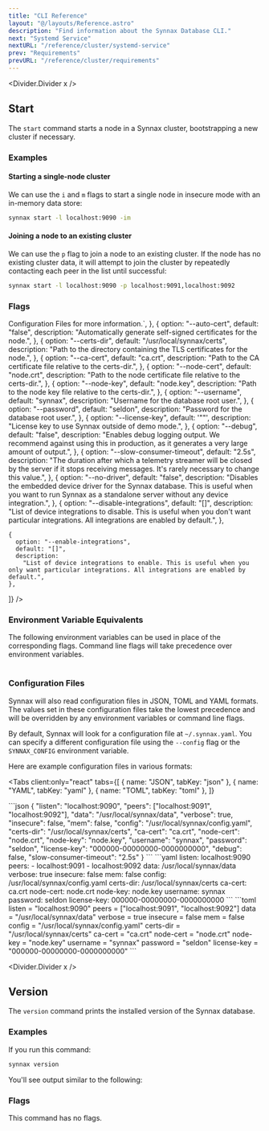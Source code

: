```yaml
---
title: "CLI Reference"
layout: "@/layouts/Reference.astro"
description: "Find information about the Synnax Database CLI."
next: "Systemd Service"
nextURL: "/reference/cluster/systemd-service"
prev: "Requirements"
prevURL: "/reference/cluster/requirements"
---
```



<Divider.Divider x />

## Start

The `start` command starts a node in a Synnax cluster, bootstrapping a new cluster if
necessary.

### Examples

#### Starting a single-node cluster

We can use the `i` and `m` flags to start a single node in insecure mode with an
in-memory data store:

```cmd
synnax start -l localhost:9090 -im
```

#### Joining a node to an existing cluster

We can use the `p` flag to join a node to an existing cluster. If the node has no
existing cluster data, it will attempt to join the cluster by repeatedly contacting each
peer in the list until successful:

```cmd
synnax start -l localhost:9090 -p localhost:9091,localhost:9092
```

### Flags

<Table
  columns={[
    {
      key: "option",
      name: "Flag",
      type: "code",
      width: 150,
    },
    { key: "default", name: "Default", type: "code" },
    { key: "description", name: "Description", type: "html" },
  ]}
  data={[
    {
      option: "--listen/-l",
      default: "localhost:9090",
      description: `A reachable address and port to listen on for incoming client connections and RPCs from other nodes. This
                is also the address and port that will be advertised to peers in the cluster.`,
    },
    {
      option: "--peers/-p",
      default: "[]",
      description: `A list of comma separated peer nodes in an existing cluster. If this list is not empty, the node will
            attempt to join the cluster by connecting to each peer in the list. If the list is empty and no existing cluster
            data is found, the node will bootstrap a new cluster.`,
    },
    {
      option: "--data/-d",
      default: "synnax-data",
      description: "The file path to the folder where Synnax will keep its data.",
    },
    {
      option: "--verbose/-v",
      default: "false",
      description: "Enables human-readable logging.",
    },
    {
      option: "--insecure/-i",
      default: "false",
      description:
        "Starts the node without TLS encryption. This is not recommended for production use.",
    },
    {
      option: "--mem/-m",
      default: "false",
      description: `Starts the node with an in-memory data store. In this mode, all data will
                kept in memory, will not be stored on disk, and will be lost when the node is
                restarted. This can be useful for testing and development, but is not recommended
                for production use.`,
    },
    {
      option: "--help/-h",
      default: "false",
      description: "Prints the help message for the start command.",
    },
    {
      option: "--config/c",
      default: "~/.synnax.yaml",
      description: `Path to a JSON, YAML, or TOML configuration file that can
                be used to set the node's configuration instead of using flags or environment variables.
                See <a href="#configuration-files">Configuration Files</a> for more information.`,
    },
    {
      option: "--auto-cert",
      default: "false",
      description: "Automatically generate self-signed certificates for the node.",
    },
    {
      option: "--certs-dir",
      default: "/usr/local/synnax/certs",
      description:
        "Path to the directory containing the TLS certificates for the node.",
    },
    {
      option: "--ca-cert",
      default: "ca.crt",
      description: "Path to the CA certificate file relative to the certs-dir.",
    },
    {
      option: "--node-cert",
      default: "node.crt",
      description: "Path to the node certificate file relative to the certs-dir.",
    },
    {
      option: "--node-key",
      default: "node.key",
      description: "Path to the node key file relative to the certs-dir.",
    },
    {
      option: "--username",
      default: "synnax",
      description: "Username for the database root user.",
    },
    {
      option: "--password",
      default: "seldon",
      description: "Password for the database root user.",
    },
    {
      option: "--license-key",
      default: '""',
      description: "License key to use Synnax outside of demo mode.",
    },
    {
      option: "--debug",
      default: "false",
      description:
        "Enables debug logging output. We recommend against using this in production, as it generates a very large amount of output.",
    },
    {
      option: "--slow-consumer-timeout",
      default: "2.5s",
      description:
        "The duration after which a telemetry streamer will be closed by the server if it stops receiving messages. It's rarely necessary to change this value.",
    },
    {
      option: "--no-driver",
      default: "false",
      description:
        "Disables the embedded device driver for the Synnax database. This is useful when you want to run Synnax as a standalone server without any device integration.",
    },
    {
      option: "--disable-integrations",
      default: "[]",
      description:
        "List of device integrations to disable. This is useful when you don't want particular integrations. All integrations are enabled by default.",
    },

    {
      option: "--enable-integrations",
      default: "[]",
      description:
        "List of device integrations to enable. This is useful when you only want particular integrations. All integrations are enabled by default.",
    },

]} />

### Environment Variable Equivalents

The following environment variables can be used in place of the corresponding flags.
Command line flags will take precedence over environment variables.

<Table
  columns={[
    { key: "option", name: "Flag", type: "code" },
    { key: "env", name: "Environment Variable", type: "code" },
  ]}
  data={[
    { option: "--listen/-l", env: "SYNNAX_LISTEN" },
    { option: "--peers/-p", env: "SYNNAX_PEERS" },
    { option: "--data/-d", env: "SYNNAX_DATA" },
    { option: "--verbose/-v", env: "SYNNAX_VERBOSE" },
    { option: "--insecure/-i", env: "SYNNAX_INSECURE" },
    { option: "--mem/-m", env: "SYNNAX_MEM" },
    { option: "--config/c", env: "SYNNAX_CONFIG" },
    { option: "--certs-dir", env: "SYNNAX_CERTS_DIR" },
    { option: "--ca-cert", env: "SYNNAX_CA_CERT" },
    { option: "--node-cert", env: "SYNNAX_NODE_CERT" },
    { option: "--node-key", env: "SYNNAX_NODE_KEY" },
    { option: "--username", env: "SYNNAX_USERNAME" },
    { option: "--password", env: "SYNNAX_PASSWORD" },
    { option: "--license-key", env: "SYNNAX_LICENSE_KEY" },
    { option: "--debug", env: "SYNNAX_DEBUG" },
    { option: "--slow-consumer-timeout", env: "SYNNAX_SLOW_CONSUMER_TIMEOUT" },
  ]}
/>

### Configuration Files

Synnax will also read configuration files in JSON, TOML and YAML formats. The values set
in these configuration files take the lowest precedence and will be overridden by any
environment variables or command line flags.

By default, Synnax will look for a configuration file at `~/.synnax.yaml`. You can
specify a different configuration file using the `--config` flag or the `SYNNAX_CONFIG`
environment variable.

Here are example configuration files in various formats:

<Tabs
  client:only="react"
  tabs={[
    { name: "JSON", tabKey: "json" },
    { name: "YAML", tabKey: "yaml" },
    { name: "TOML", tabKey: "toml" },
]}
>
<slot slot="json">
```json
{
    "listen": "localhost:9090",
    "peers": ["localhost:9091", "localhost:9092"],
    "data": "/usr/local/synnax/data",
    "verbose": true,
    "insecure": false,
    "mem": false,
    "config": "/usr/local/synnax/config.yaml",
    "certs-dir": "/usr/local/synnax/certs",
    "ca-cert": "ca.crt",
    "node-cert": "node.crt",
    "node-key": "node.key",
    "username": "synnax",
    "password": "seldon",
    "license-key": "000000-00000000-0000000000",
    "debug": false,
    "slow-consumer-timeout": "2.5s"
}
```
</slot>
<slot slot="yaml">
```yaml
listen: localhost:9090
peers:
  - localhost:9091
  - localhost:9092
data: /usr/local/synnax/data
verbose: true
insecure: false
mem: false
config: /usr/local/synnax/config.yaml
certs-dir: /usr/local/synnax/certs
ca-cert: ca.crt
node-cert: node.crt
node-key: node.key
username: synnax
password: seldon
license-key: 000000-00000000-0000000000
```
</slot>
<slot slot="toml">
```toml
listen = "localhost:9090"
peers = ["localhost:9091", "localhost:9092"]
data = "/usr/local/synnax/data"
verbose = true
insecure = false
mem = false
config = "/usr/local/synnax/config.yaml"
certs-dir = "/usr/local/synnax/certs"
ca-cert = "ca.crt"
node-cert = "node.crt"
node-key = "node.key"
username = "synnax"
password = "seldon"
license-key = "000000-00000000-0000000000"
```
</slot>
</Tabs>

<Divider.Divider x />

## Version

The `version` command prints the installed version of the Synnax database.

### Examples

If you run this command:

```cmd
synnax version
```

You'll see output similar to the following:

<SynnaxVersionOutput />

### Flags

This command has no flags.
